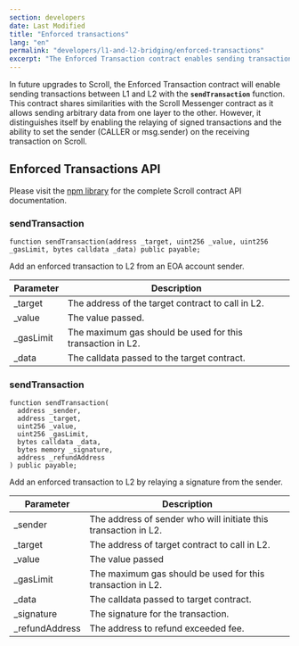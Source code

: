 ```yaml
---
section: developers
date: Last Modified
title: "Enforced transactions"
lang: "en"
permalink: "developers/l1-and-l2-bridging/enforced-transactions"
excerpt: "The Enforced Transaction contract enables sending transactions between L1 and L2 the sendTransaction function."
---
```



In future upgrades to Scroll, the Enforced Transaction contract will enable sending transactions between L1 and L2 with the **`sendTransaction`** function. This contract shares similarities with the Scroll Messenger contract as it allows sending arbitrary data from one layer to the other. However, it distinguishes itself by enabling the relaying of signed transactions and the ability to set the sender (CALLER or msg.sender) on the receiving transaction on Scroll.

## Enforced Transactions API

Please visit the [npm library](https://www.npmjs.com/package/@scroll-tech/contracts?activeTab=code) for the complete Scroll contract API documentation.

### sendTransaction

```solidity
function sendTransaction(address _target, uint256 _value, uint256 _gasLimit, bytes calldata _data) public payable;
```

Add an enforced transaction to L2 from an EOA account sender.

| Parameter  | Description                                                |
| ---------- | ---------------------------------------------------------- |
| \_target   | The address of the target contract to call in L2.              |
| \_value    | The value passed.                                          |
| \_gasLimit | The maximum gas should be used for this transaction in L2. |
| \_data     | The calldata passed to the target contract.                    |

### sendTransaction

```solidity
function sendTransaction(
  address _sender,
  address _target,
  uint256 _value,
  uint256 _gasLimit,
  bytes calldata _data,
  bytes memory _signature,
  address _refundAddress
) public payable;
```

Add an enforced transaction to L2 by relaying a signature from the sender.

| Parameter       | Description                                                     |
| --------------- | --------------------------------------------------------------- |
| \_sender        | The address of sender who will initiate this transaction in L2. |
| \_target        | The address of target contract to call in L2.                   |
| \_value         | The value passed                                                |
| \_gasLimit      | The maximum gas should be used for this transaction in L2.      |
| \_data          | The calldata passed to target contract.                         |
| \_signature     | The signature for the transaction.                              |
| \_refundAddress | The address to refund exceeded fee.                             |
